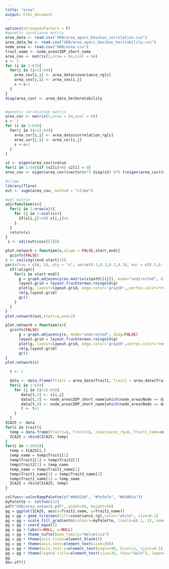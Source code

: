 ---
title: "area"
output: html_document
---

```{r}
options(stringsAsFactors = F)
#genetic covariance matrix
area_data <- read.csv("UKB/area_aparc_Desikan_correlation.csv")
area_data_he <- read.csv("UKB/area_aparc_Desikan_heritability.csv")
node_area <- read.csv("UKB/area.csv")
trait_name <- node_area$IDP_short_name
area_cov <- matrix(1,nrow = 64,ncol = 64)
s <- 1
for (i in 1:63){
  for(j in (i+1):64){
    area_cov[i,j] <- area_data$covariance_rg[s]
    area_cov[j,i] <- area_cov[i,j]
    s <-s+1
  }
}
diag(area_cov) <- area_data_he$heretability


#genetic correlation matrix
area_cor <- matrix(1,nrow = 64,ncol = 64)
s <- 1
for (i in 1:63){
  for(j in (i+1):64){
    area_cor[i,j] <- area_data$correlation_rg[s]
    area_cor[j,i] <- area_cor[i,j]
    s <-s+1
  }
}
```


```{r}
s2 <- eigen(area_cov)$value
for(i in 1:64){if (s2[i]<0) s2[i] = 0}
area_cov <- eigen(area_cov)$vectors%*% diag(s2) %*% t(eigen(area_cov)$vectors)
```


```{r}
#clime
library(flare)
out <- sugm(area_cov, method = "clime")
```

```{r}
#adj matrix
adj=function(x){
  for(i in 1:nrow(x)){
    for (j in 1:ncol(x)){
      if(x[i,j]!=0) x[i,j]=1
    }
  }
  return(x)
}
 s <- adj(out$icov[[1]])
```

```{r}
plot.network = function(x,align = FALSE,start,end){
  gcinfo(FALSE)
s <- ceiling((end-start)/5) 
par(mfrow = c(s, 5), pty = "s", omi=c(0.3,0.3,0.3,0.3), mai = c(0.3,0.3,0.3,0.3))
  if(!align){
    for(i in start:end){
      g = graph.adjacency(as.matrix(x$path[[i]]), mode="undirected", diag=FALSE)
      layout.grid = layout.fruchterman.reingold(g)
      plot(g, layout=layout.grid, edge.color='gray50',,vertex.color="red", vertex.size=3, main = paste("lambda = ",as.character(round(x$lambda[i],3)),sep = ""),vertex.label=NA)
      rm(g,layout.grid)
      gc()
    }
  }
}
plot.network(out,start=1,end=2) 
```

```{r}
plot.network = function(x){
  gcinfo(FALSE)
      g = graph.adjacency(x, mode="undirected", diag=FALSE)
      layout.grid = layout.fruchterman.reingold(g)
      plot(g, layout=layout.grid, edge.color='gray50',vertex.color="red", vertex.size=3,vertex.label=NA)
      rm(g,layout.grid)
      gc()
}
plot.network(s)
```


```{r}
  t <- 1

  data <- data.frame(Trait1 = area_data$Trait1, Trait2 = area_data$Trait2,Trait1_name=NA,Trait2_name=NA,covariance_rg =NA)
  for(i in 1:63){
    for (j in (i+1):64){
       data[t,5] <- s[i,j]
       data[t,3] <- node_area$IDP_short_name[which(node_area$Node == data$Trait1[t])]
       data[t,4] <- node_area$IDP_short_name[which(node_area$Node == data$Trait2[t])]
       t <- t+1
    }
  }
ICA25 <- data
for(i in trait){
  temp = data.frame(Trait1=i, Trait2=i, covariance_rg=0, Trait1_name=node_area$IDP_short_name[which(node_area$Node == i)],Trait2_name=node_area$IDP_short_name[which(node_area$Node == i)])
  ICA25 = rbind(ICA25, temp)
}
for(i in 1:2016){
  temp = ICA25[i,]
  temp_name = temp$Trait1[1]
  temp$Trait1[1] = temp$Trait2[1]
  temp$Trait2[1] = temp_name
  temp_name = temp$Trait1_name[1]
  temp$Trait1_name[1] = temp$Trait2_name[1]
  temp$Trait2_name[1] = temp_name
  ICA25 = rbind(ICA25, temp)
}

```


```{r}

colfunc<-colorRampPalette(c("#00429d", "#fefefe", "#93003a"))
myPalette <- colfunc(32)
pdf("UKB/area_network.pdf", width=50, height=50)
gg = ggplot(ICA25, aes(x=Trait1_name, y=Trait2_name))
gg = gg + geom_tile(aes(fill=covariance_rg),color="white", size=0.1)
gg = gg + scale_fill_gradientn(colours=myPalette, limits=c(-1, 1), name=" ", breaks=c(-1,0,1))
gg = gg + coord_equal()
gg = gg + labs(x=NULL, y=NULL)
gg = gg + theme_tufte(base_family="Helvetica")
gg = gg + theme(axis.ticks=element_blank())
gg = gg + theme(axis.text=element_text(size=36))
gg = gg + theme(axis.text.x=element_text(angle=90, hjust=1, vjust=0.5))
gg = gg + theme(legend.title=element_text(size=36, face="bold"), legend.text=element_text(size=28),legend.key.size=unit(1,'cm'), legend.key.width=unit(1.2,'cm'), legend.position = "top", legend.justification = "left")
gg
dev.off()
```

